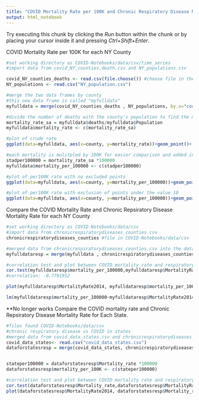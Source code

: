 ```yaml
---
title: "COVID Mortality Rate per 100K and Chronic Respiratory Disease Mortality Rate"
output: html_notebook
---
```

Try executing this chunk by clicking the *Run* button within the chunk or by placing your cursor inside it and pressing *Ctrl+Shift+Enter*. 

COVID Mortality Rate per 100K for each NY County
```r
#set working directory as COVID-Notebooks/data/csv/time_series
#import data from covid_NY_counties.death.csv and NY_populations.csv

covid_NY_counties_deaths <- read.csv(file.choose()) #choose file in the time_series folder
NY_populations <- read.csv("NY_population.csv")

#merge the two data frames by county
#this new data frame is called "myfulldata"
myfulldata = merge(covid_NY_counties_deaths , NY_populations, by.x="county", by.y="County")

#divide the number of deaths with the county's population to find the mortality rate
mortality_rate_sa = myfulldata$deaths/myfulldata$Population
myfulldata$mortality_rate <- c(mortality_rate_sa)

#plot of crude rate
ggplot(data=myfulldata, aes(x=county, y=mortality_rate))+geom_point()+  ylim(c(0, .004))+xlab("NY Counties")+ ylab ("Crude COVID Mortality Rate")+ ggtitle("Crude COVID Mortality Rate for Every NY County")

#each mortality is mulitpled by 100K for easier comparison and added into the myfulldata data frame
stadper100000 = mortality_rate_sa *100000
myfulldata$mortality_per_100000 <- c(stadper100000)

#plot of per100K rate with no excluded points
ggplot(data=myfulldata, aes(x=county, y=mortality_per_100000))+geom_point()+  ylim(c(0, 350))+xlab("NY Counties")+ ylab ("COVID Mortality Rate (per 100K)")+ ggtitle("COVID Mortality Rate (per 100K) for Every NY County")

#plot of per100K rate with exclusion of points under the value 10
ggplot(data=myfulldata, aes(x=county, y=mortality_per_100000))+geom_point()+  ylim(c(10, 350))+xlab("NY Counties")+ ylab ("COVID Mortality Rate (per 100K)")+ ggtitle("COVID Mortality Rate (per 100K) for NY Counties with Rates Greater Than 10")
```


Compare the COVID Mortality Rate and Chronic Repsiratory Disease Mortality Rate for each NY County
```r
#set working directory as COVID-Notebooks/data/csv
#import data from chronicrespiratorydiseases_counties.csv
chronicrespiratorydiseases_counties #file in COVID-Notebooks/data/csv

#merged data from chronicrespiratorydiseases_counties.csv into the data frame "myfulldata" by the FIPS and renamed the data frame as "myfulldataresp" 
myfulldataresp = merge(myfulldata , chronicrespiratorydiseases_counties, by="FIPS")

#correlation test and plot between COVID mortality rate and respiratory diesease mortality rate
cor.test(myfulldataresp$mortality_per_100000,myfulldataresp$MortalityRate2014)
#correlation: -0.7791952

plot(myfulldataresp$MortalityRate2014, myfulldataresp$mortality_per_100000, xlab="Chronic Respiratory Disease Mortality Rate", ylab="COVID Mortality Rate", main="COVID Mortality Rate VS Chronic Respiratory Disease Mortality Rate")

lm(myfulldataresp$mortality_per_100000~myfulldataresp$MortalityRate2014)
```

**No longer works
Compare the COVID mortality rate and Chronic Repsiratory Disease Mortality Rate for Each State.
```r
#files found COVID-Notebooks/data/csv
#chronic respiratory disease vs COVID in states
#merged data from covid_data_states.csv and chronicrespiratorydiseases_counties into a data frame called dataforstatesresp by the state names
covid_data_states<- read.csv("covid_data_states.csv")
dataforstatesresp = merge(covid_data_states, chronicrespiratorydiseases_counties, by.x="NAME", by.y="CNTY")


stateper100000 = dataforstatesresp$Mortality_rate *100000
dataforstatesresp$mortality_per_100K <- c(stateper100000)

#correlation test and plot between COVID mortality rate and respiratory diesease mortality rate
cor.test(dataforstatesresp$Mortality_rate,dataforstatesresp$MortalityRate2014)
plot(dataforstatesresp$MortalityRate2014, dataforstatesresp$Mortality_rate,xlab ="Chronic Respiratory Disease Mortality Rate", ylab ="COVID Mortality Rate", main="Correlation of National COVID Mortality Rate and Chronic Respiratory Disease Mortality Rate")


```


